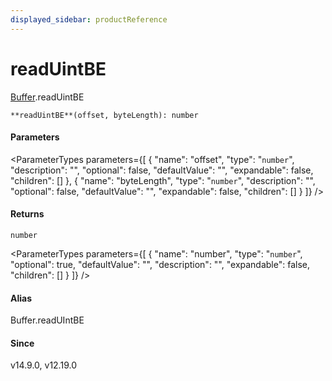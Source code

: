 ```yaml
---
displayed_sidebar: productReference
---
```



# readUintBE

[Buffer](../../interfaces/Buffer.mdx).readUintBE

`**readUintBE**(offset, byteLength): number`

#### Parameters

<ParameterTypes parameters={[
  {
    "name": "offset",
    "type": "`number`",
    "description": "",
    "optional": false,
    "defaultValue": "",
    "expandable": false,
    "children": []
  },
  {
    "name": "byteLength",
    "type": "`number`",
    "description": "",
    "optional": false,
    "defaultValue": "",
    "expandable": false,
    "children": []
  }
]} />

#### Returns

`number`

<ParameterTypes parameters={[
  {
    "name": "number",
    "type": "`number`",
    "optional": true,
    "defaultValue": "",
    "description": "",
    "expandable": false,
    "children": []
  }
]} />

#### Alias

Buffer.readUIntBE

#### Since

v14.9.0, v12.19.0
